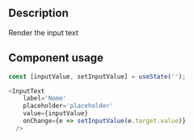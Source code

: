 
<Meta title="Components/Input/Input Text Docs" />

<h2>Description</h2>

<p>Render the input text</p>

<h2>Component usage</h2>

```js
const [inputValue, setInputValue] = useState('');

<InputText
    label='Nome' 
    placeholder='placeholder'
    value={inputValue} 
    onChange={e => setInputValue(e.target.value)} 
  />

```

